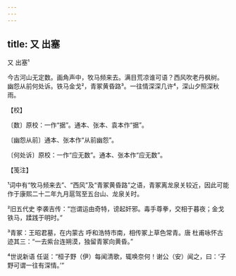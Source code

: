 ```yaml
---
---
---
```

title: 又 出塞
---



又 出塞¹





今古河山无定数。画角声中，牧马频来去。满目荒凉谁可语？西风吹老丹枫树。　　幽怨从前何处诉。铁马金戈²，青冢黄昏路³。一往情深深几许⁴，深山夕照深秋雨。





【校】


〔数〕原校：一作“据”。通本、张本、袁本作“据”。

〔幽怨从前〕通本、张本作“从前幽怨”。

〔何处诉〕原校：一作“应无数”。通本、张本作“应无数”。





【笺注】


¹词中有“牧马频来去”、“西风”及“青冢黄昏路”之语，青冢离龙泉关较近，因此可能作于康熙二十二年九月扈驾至五台山、龙泉关时。

²旧五代史 李袭吉传：“岂谓运由奇特，谤起奸邪。毒手尊拳，交相于暮夜；金戈铁马，蹂践于明时。”

³青冢：王昭君墓，在内蒙古 呼和浩特市南，相传冢上草色常青。唐 杜甫咏怀古迹其三：“一去紫台连朔漠，独留青冢向黄昏。”

⁴世说新语 任诞：“桓子野（伊）每闻清歌，辄唤奈何！谢公（安）闻之，曰：‘子野可谓一往有深情。’”